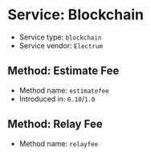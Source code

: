 =Service: Blockchain=

* Service type: <code>blockchain</code>
* Service vendor: <code>Electrum</code>

==Method: Estimate Fee==

* Method name: <code>estimatefee</code>
* Introduced in: <code>0.10</code>/<code>1.0</code>

==Method: Relay Fee==

* Method name: <code>relayfee</code>